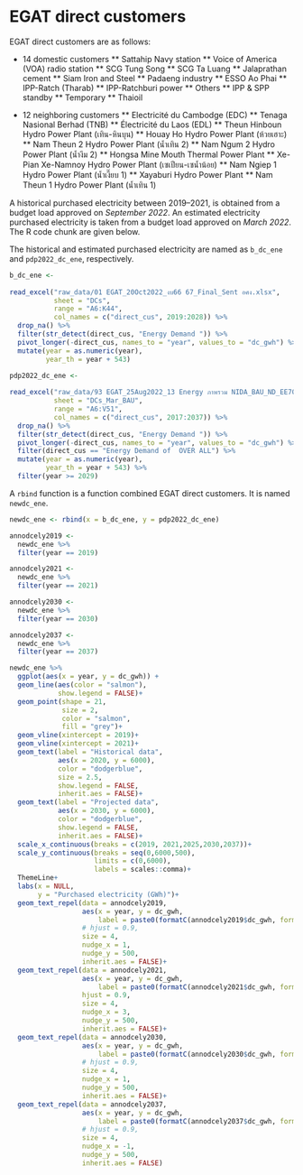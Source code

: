 # EGAT direct customers

EGAT direct customers are as follows:

* 14 domestic customers
** Sattahip Navy station
** Voice of America (VOA) radio station
** SCG Tung Song
** SCG Ta Luang
** Jalaprathan cement
** Siam Iron and Steel
** Padaeng industry
** ESSO Ao Phai
** IPP-Ratch (Tharab)
** IPP-Ratchburi power
** Others
** IPP & SPP standby
** Temporary
** Thaioil

* 12 neighboring customers
** Electricité du Cambodge (EDC)
** Tenaga Nasional Berhad (TNB)
** Électricité du Laos (EDL)
** Theun Hinboun Hydro Power Plant (เทิน-หินบุน)
** Houay Ho Hydro Power Plant (ห้วยเฮาะ)
** Nam Theun 2 Hydro Power Plant (น้ำเทิน 2)
** Nam Ngum 2 Hydro Power Plant (น้ำงึม 2)
** Hongsa Mine Mouth Thermal Power Plant
** Xe-Pian Xe-Namnoy Hydro Power Plant (เซเปียน-เซน้ำน้อย)
** Nam Ngiep 1 Hydro Power Plant (น้ำเงี๊ยบ 1)
** Xayaburi Hydro Power Plant
** Nam Theun 1 Hydro Power Plant (น้ำเทิน 1)

A historical purchased electricity between 2019–2021, is obtained from a budget load approved on *September 2022*. An estimated electricity purchased electricity is taken from a budget load approved on *March 2022*. The R code chunk are given below. \

The historical and estimated purchased electricity are named as `b_dc_ene` and `pdp2022_dc_ene`, respectively.

```r
b_dc_ene <-
  
read_excel("raw_data/01 EGAT_20Oct2022_งบ66 67_Final_Sent อศง.xlsx",
           sheet = "DCs",
           range = "A6:K44",
           col_names = c("direct_cus", 2019:2028)) %>% 
  drop_na() %>% 
  filter(str_detect(direct_cus, "Energy Demand ")) %>% 
  pivot_longer(-direct_cus, names_to = "year", values_to = "dc_gwh") %>% 
  mutate(year = as.numeric(year),
         year_th = year + 543)

```

```r
pdp2022_dc_ene <-
  
read_excel("raw_data/93 EGAT_25Aug2022_13 Energy ภาพรวม NIDA_BAU_ND_EE70__Sent.xlsx",
           sheet = "DCs_Mar_BAU",
           range = "A6:V51",
           col_names = c("direct_cus", 2017:2037)) %>% 
  drop_na() %>% 
  filter(str_detect(direct_cus, "Energy Demand ")) %>% 
  pivot_longer(-direct_cus, names_to = "year", values_to = "dc_gwh") %>%
  filter(direct_cus == "Energy Demand of  OVER ALL") %>% 
  mutate(year = as.numeric(year),
         year_th = year + 543) %>% 
  filter(year >= 2029)

```

A `rbind` function is a function combined EGAT direct customers. It is named `newdc_ene`.

```r
newdc_ene <- rbind(x = b_dc_ene, y = pdp2022_dc_ene)
```  
```r
annodcely2019 <-
  newdc_ene %>% 
  filter(year == 2019)

annodcely2021 <-
  newdc_ene %>% 
  filter(year == 2021)

annodcely2030 <-
  newdc_ene %>% 
  filter(year == 2030)

annodcely2037 <-
  newdc_ene %>% 
  filter(year == 2037)
```


```r
newdc_ene %>% 
  ggplot(aes(x = year, y = dc_gwh)) +
  geom_line(aes(color = "salmon"),
            show.legend = FALSE)+
  geom_point(shape = 21,
             size = 2,
             color = "salmon",
             fill = "grey")+
  geom_vline(xintercept = 2019)+
  geom_vline(xintercept = 2021)+
  geom_text(label = "Historical data",
            aes(x = 2020, y = 6000),
            color = "dodgerblue",
            size = 2.5,
            show.legend = FALSE,
            inherit.aes = FALSE)+
  geom_text(label = "Projected data",
            aes(x = 2030, y = 6000),
            color = "dodgerblue",
            show.legend = FALSE,
            inherit.aes = FALSE)+
  scale_x_continuous(breaks = c(2019, 2021,2025,2030,2037))+
  scale_y_continuous(breaks = seq(0,6000,500),
                     limits = c(0,6000),
                     labels = scales::comma)+
  ThemeLine+
  labs(x = NULL,
       y = "Purchased electricity (GWh)")+
  geom_text_repel(data = annodcely2019,
                  aes(x = year, y = dc_gwh,
                      label = paste0(formatC(annodcely2019$dc_gwh, format = "d", big.mark = ","), " GWh")),
                  # hjust = 0.9,
                  size = 4,
                  nudge_x = 1,
                  nudge_y = 500,
                  inherit.aes = FALSE)+
  geom_text_repel(data = annodcely2021,
                  aes(x = year, y = dc_gwh,
                      label = paste0(formatC(annodcely2021$dc_gwh, format = "d", big.mark = ","), " GWh")),
                  hjust = 0.9,
                  size = 4,
                  nudge_x = 3,
                  nudge_y = 500,
                  inherit.aes = FALSE)+
  geom_text_repel(data = annodcely2030,
                  aes(x = year, y = dc_gwh,
                      label = paste0(formatC(annodcely2030$dc_gwh, format = "d", big.mark = ","), " GWh")),
                  # hjust = 0.9,
                  size = 4,
                  nudge_x = 1,
                  nudge_y = 500,
                  inherit.aes = FALSE)+
  geom_text_repel(data = annodcely2037,
                  aes(x = year, y = dc_gwh,
                      label = paste0(formatC(annodcely2037$dc_gwh, format = "d", big.mark = ","), " GWh")),
                  # hjust = 0.9,
                  size = 4,
                  nudge_x = -1,
                  nudge_y = 500,
                  inherit.aes = FALSE)

```

